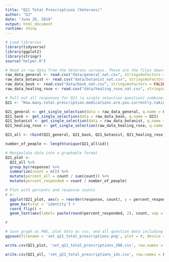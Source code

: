 ```yaml
---
title: "Q21 Total Prescriptions (Veterans)"
author: "DJ"
date: "June 26, 2019"
output: html_document
runtime: shiny
---
```


```r
# Load libraries
library(tidyverse)
library(ggplot2)
library(stringr)
source("helper.R")
```

```r
# Read in raw data from the Veterans surveys. These are the files downloaded from survey monkey saved as a .csv
raw_data_general <- read.csv("data/general_nat.csv", stringsAsFactors = FALSE)
raw_data_botanist <- read.csv("data/botanist_nat.csv", stringsAsFactors = FALSE)
raw_data_bask <- read.csv("data/bask_nat.csv", stringsAsFactors = FALSE)
raw_data_healing_rose <- read.csv("data/healing_rose_nat.csv", stringsAsFactors = FALSE)
```

```r
# Pull out all responses for Q21 (a single selection question) combine, then determine 'question n'
Q21 <- "How.many.total.prescription.medications.are.you.currently.taking...Please.insert.number."

Q21_general <- get_single_selection(data = raw_data_general, q.name = Q21)
Q21_bask <- get_single_selection(data = raw_data_bask, q.name = Q21)
Q21_botanist <- get_single_selection(data = raw_data_botanist, q.name = Q21)
Q21_healing_rose <- get_single_selection(raw_data_healing_rose, q.name = Q21)

Q21_all <- rbind(Q21_general, Q21_bask, Q21_botanist, Q21_healing_rose)

number_of_people <- length(unique(Q21_all$id))
```

```r
# Manipulate data into a graphable format
Q21_plot <- 
  Q21_all %>%
  group_by(response) %>%
  summarize(count = n()) %>%
  mutate(percent_all = count / sum(count)) %>%
  mutate(percent_responded = count / number_of_people)
```

```r
# Plot with percents and response counts
r <- 
  ggplot(Q21_plot, aes(x = reorder(response, count), y = percent_responded)) +
  geom_bar(stat = 'identity') +
  coord_flip() +
  geom_text(aes(label= paste(round(percent_responded, 2), count, sep = "***")))

r
```

```r
# Save graph as PNG, plot data as csv, and all question data including response IDs as csv (save question n and N at end of plot file as "_x.x")
ggsave(filename = 'vet_q21_total_prescriptions.png', plot = r, device = 'png')

write.csv(Q21_plot, 'vet_q21_total_prescriptions_288.csv', row.names = FALSE)

write.csv(Q21_all, 'vet_q21_total_prescriptions_ids.csv', row.names = FALSE)
```
